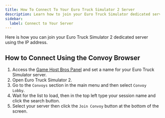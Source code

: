 ```yaml
---
title: How To Connect To Your Euro Truck Simulator 2 Server
description: Learn how to join your Euro Truck Simulator dedicated server using the IP address.
sidebar:
  label: Connect to Your Server
---
```


Here is how you can join your Euro Truck Simulator 2 dedicated server using the IP address.

## How to Connect Using the Convoy Browser

1. Access the [Game Host Bros Panel](https://panel.gamehostbros.com/) and set a name for your Euro Truck Simulator server.
2. Open Euro Truck Simulator 2.
3. Go to the `Convoys` section in the main menu and then select `Convoy Lobby`.
4. Wait for the list to load, then in the top left type your session name and click the search button.
5. Select your server then click the `Join Convoy` button at the bottom of the screen.

